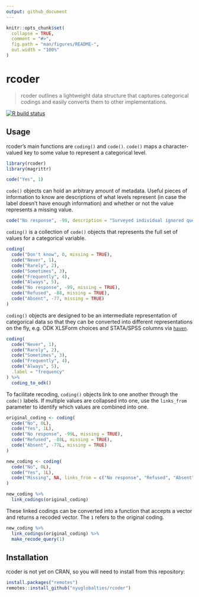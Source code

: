 ```yaml
---
output: github_document
---
```


<!-- README.md is generated from README.Rmd. Please edit that file -->

```r
knitr::opts_chunk$set(
  collapse = TRUE,
  comment = "#>",
  fig.path = "man/figures/README-",
  out.width = "100%"
)
```

# rcoder

> rcoder outlines a lightweight data structure that captures categorical codings
and easily converts them to other implementations.

<!-- badges: start -->
[![R build status](https://github.com/nyuglobalties/rcoder/workflows/R-CMD-check/badge.svg)](https://github.com/nyuglobalties/rcoder/actions)
<!-- badges: end -->

## Usage

rcoder's main functions are `coding()` and `code()`. `code()` maps a character-valued key to some value to represent a categorical level.

```r
library(rcoder)
library(magrittr)

code("Yes", 1)
```

`code()` objects can hold an arbitrary amount of metadata. Useful pieces of information to know are descriptions of what levels represent (in case the label doesn't have enough information) and whether or not the value represents a missing value.

```r
code("No response", -99, description = "Surveyed individual ignored question when asked", missing = TRUE)
```

`coding()` is a collection of `code()` objects that represents the full set of values for a categorical variable.

```r
coding(
  code("Don't know", 0, missing = TRUE),
  code("Never", 1),
  code("Rarely", 2),
  code("Sometimes", 3),
  code("Frequently", 4),
  code("Always", 5),
  code("No response", -99, missing = TRUE),
  code("Refused", -88, missing = TRUE),
  code("Absent", -77, missing = TRUE)
)
```

`coding()` objects are designed to be an intermediate representation of categorical data so that they can be converted into different representations on the fly, e.g. ODK XLSForm choices and STATA/SPSS columns via [`haven`](https://haven.tidyverse.org/).

```r
coding(
  code("Never", 1),
  code("Rarely", 2),
  code("Sometimes", 3),
  code("Frequently", 4),
  code("Always", 5),
  .label = "frequency"
) %>% 
  coding_to_odk()
```

To facilitate recoding, `coding()` objects link to one another through the `code()` labels. If multiple values are collapsed into one, use the `links_from` parameter to identify which values are combined into one.

```r
original_coding <- coding(
  code("No", 0L),
  code("Yes", 1L),
  code("No response", -99L, missing = TRUE),
  code("Refused", -88L, missing = TRUE),
  code("Absent", -77L, missing = TRUE)
)

new_coding <- coding(
  code("No", 0L),
  code("Yes", 1L),
  code("Missing", NA, links_from = c("No response", "Refused", "Absent"))
)

new_coding %>% 
  link_codings(original_coding)
```

These linked codings can be converted into a function that accepts a vector and returns a recoded vector. The `1` refers to the original coding.

```r
new_coding %>% 
  link_codings(original_coding) %>% 
  make_recode_query(1)
```

## Installation

rcoder is not yet on CRAN, so you will need to install from this repository:

``` r
install.packages("remotes")
remotes::install_github("nyuglobalties/rcoder")
```
